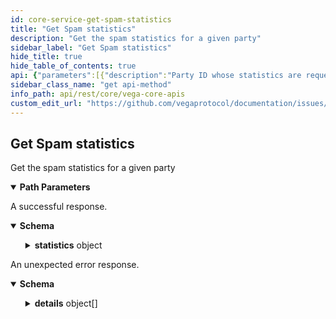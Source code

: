 ```yaml
---
id: core-service-get-spam-statistics
title: "Get Spam statistics"
description: "Get the spam statistics for a given party"
sidebar_label: "Get Spam statistics"
hide_title: true
hide_table_of_contents: true
api: {"parameters":[{"description":"Party ID whose statistics are requested","in":"path","name":"partyId","required":true,"schema":{"type":"string"}}],"responses":{"200":{"content":{"application/json":{"schema":{"properties":{"chainId":{"description":"Chain ID for which the statistics are captured.","type":"string"},"statistics":{"title":"Spam statistics for the party","properties":{"delegations":{"title":"Statistics for delegation transactions made by the party","properties":{"bannedUntil":{"title":"If blocked the timestamp when the party will be unblocked as RFC3339Nano","type":"string"},"countForEpoch":{"format":"uint64","title":"Current transaction count received from the party during this epoch for this policy","type":"string"},"maxForEpoch":{"format":"uint64","title":"Maximum number of transactions allowed for this policy in an epoch","type":"string"},"minTokensRequired":{"title":"Effective minimum number of tokens required to submit a transaction of this type","type":"string"}},"type":"object"},"epochSeq":{"format":"uint64","title":"Epoch in which these statistics apply to","type":"string"},"issueSignatures":{"title":"Statistics for multisig signatures issued for the party","properties":{"bannedUntil":{"title":"If blocked the timestamp when the party will be unblocked as RFC3339Nano","type":"string"},"countForEpoch":{"format":"uint64","title":"Current transaction count received from the party during this epoch for this policy","type":"string"},"maxForEpoch":{"format":"uint64","title":"Maximum number of transactions allowed for this policy in an epoch","type":"string"},"minTokensRequired":{"title":"Effective minimum number of tokens required to submit a transaction of this type","type":"string"}},"type":"object"},"nodeAnnouncements":{"title":"Statistics for node announcement transactions made by the party","properties":{"bannedUntil":{"title":"If blocked the timestamp when the party will be unblocked as RFC3339Nano","type":"string"},"countForEpoch":{"format":"uint64","title":"Current transaction count received from the party during this epoch for this policy","type":"string"},"maxForEpoch":{"format":"uint64","title":"Maximum number of transactions allowed for this policy in an epoch","type":"string"},"minTokensRequired":{"title":"Effective minimum number of tokens required to submit a transaction of this type","type":"string"}},"type":"object"},"pow":{"title":"Statistics for proof of work difficulty observed per block for the party","properties":{"bannedUntil":{"title":"PoW banned until timestamp as RFC3339Nano","type":"string"},"blockStates":{"items":{"properties":{"blockHash":{"title":"Hash of the current block","type":"string"},"blockHeight":{"format":"uint64","title":"Block height for the current Proof of Work state statistics","type":"string"},"difficulty":{"format":"uint64","title":"Base difficulty for this block for when transactions seen < tx_per_block","type":"string"},"expectedDifficulty":{"description":"This is the minimum required difficulty for the next transaction submitted on this block\nif it is possible to submit more transactions on this block, otherwise nil.","format":"uint64","type":"string"},"hashFunction":{"title":"Hashing function used to calculate the block hash","type":"string"},"increasingDifficulty":{"title":"Whether or not this block allows for increasing proof-of-work difficulty if the\ntx-per-block-hash limit has been reached","type":"boolean"},"transactionsSeen":{"format":"uint64","title":"Total number of transactions seen in the block","type":"string"},"txPerBlock":{"format":"uint64","title":"Number of transactions that can have their proof-of-work calculated with this block hash before\neither the difficulty increases, or no more transactions can use this block hash","type":"string"}},"title":"Proof of Work state for a given block","type":"object"},"title":"Block state for each block in scope for PoW calculation","type":"array"},"numberOfPastBlocks":{"format":"uint64","title":"Number of block behind the current block whose hash can be used for proof-of-work calculations","type":"string"}},"type":"object"},"proposals":{"title":"Statistics for proposal transactions made by the party","properties":{"bannedUntil":{"title":"If blocked the timestamp when the party will be unblocked as RFC3339Nano","type":"string"},"countForEpoch":{"format":"uint64","title":"Current transaction count received from the party during this epoch for this policy","type":"string"},"maxForEpoch":{"format":"uint64","title":"Maximum number of transactions allowed for this policy in an epoch","type":"string"},"minTokensRequired":{"title":"Effective minimum number of tokens required to submit a transaction of this type","type":"string"}},"type":"object"},"transfers":{"title":"Statistics for transfer transactions made by the party","properties":{"bannedUntil":{"title":"If blocked the timestamp when the party will be unblocked as RFC3339Nano","type":"string"},"countForEpoch":{"format":"uint64","title":"Current transaction count received from the party during this epoch for this policy","type":"string"},"maxForEpoch":{"format":"uint64","title":"Maximum number of transactions allowed for this policy in an epoch","type":"string"},"minTokensRequired":{"title":"Effective minimum number of tokens required to submit a transaction of this type","type":"string"}},"type":"object"},"votes":{"title":"Statistics for proposal votes made by the party","properties":{"bannedUntil":{"title":"If blocked the timestamp when the party will be unblocked as RFC3339Nano","type":"string"},"maxForEpoch":{"format":"uint64","title":"Maximum number of votes per proposal allowed in an epoch","type":"string"},"statistics":{"items":{"description":"Vote statistics for the voting spam policies\nwhich are calculated as a ratio of the total votes\nthat have been rejected.","properties":{"countForEpoch":{"format":"uint64","title":"Current vote count received from the party for the given proposal during this epoch","type":"string"},"minTokensRequired":{"title":"Effective minimum number of tokens required to vote on the proposal","type":"string"},"proposal":{"description":"Unique ID of the proposal being voted on by the party.","type":"string"}},"type":"object","title":"v1VoteSpamStatistic"},"title":"List of statistics for proposals voted on by the party","type":"array"}},"type":"object"}},"type":"object"}},"title":"Response containing all the spam statistics of a party for the current epoch","type":"object"}}},"description":"A successful response."},"default":{"content":{"application/json":{"schema":{"properties":{"code":{"format":"int32","type":"integer"},"details":{"items":{"additionalProperties":{},"properties":{"@type":{"type":"string"}},"type":"object","title":"protobufAny"},"type":"array"},"message":{"type":"string"}},"type":"object","title":"googlerpcStatus"}}},"description":"An unexpected error response."}},"tags":["CoreService"],"description":"Get the spam statistics for a given party","operationId":"CoreService_GetSpamStatistics","method":"get","path":"/statistics/spam/{partyId}","servers":[{"url":"https://n06.testnet.vega.xyz","description":"n06"},{"url":"https://n07.testnet.vega.xyz","description":"n07"}],"info":{"title":"Vega core APIs","version":"v0.72.3"},"postman":{"name":"Get Spam statistics","description":{"content":"Get the spam statistics for a given party","type":"text/plain"},"url":{"path":["statistics","spam",":partyId"],"host":["{{baseUrl}}"],"query":[],"variable":[{"disabled":false,"description":{"content":"(Required) Party ID whose statistics are requested","type":"text/plain"},"type":"any","value":"","key":"partyId"}]},"header":[{"key":"Accept","value":"application/json"}],"method":"GET"}}
sidebar_class_name: "get api-method"
info_path: api/rest/core/vega-core-apis
custom_edit_url: "https://github.com/vegaprotocol/documentation/issues/new?labels=documentation&title=[Documentation] Requesting changes to 'Get Spam statistics' (core-service-get-spam-statistics)"
---
```



## Get Spam statistics



Get the spam statistics for a given party

<details style={{"marginBottom":"1rem"}} data-collapsed={false} open={true}><summary style={{}}><strong>Path Parameters</strong></summary><div><ul><ParamsItem className={"paramsItem"} param={{"description":"Party ID whose statistics are requested","in":"path","name":"partyId","required":true,"schema":{"type":"string"}}}></ParamsItem></ul></div></details><div><ApiTabs><TabItem label={"200"} value={"200"}><div>

A successful response.

</div><div><MimeTabs schemaType={"response"}><TabItem label={"application/json"} value={"application/json"}><SchemaTabs><TabItem label={"Schema"} value={"Schema"}><details style={{}} data-collapsed={false} open={true}><summary style={{"textAlign":"left"}}><strong>Schema</strong></summary><div style={{"textAlign":"left","marginLeft":"1rem"}}></div><ul style={{"marginLeft":"1rem"}}><SchemaItem collapsible={false} name={"chainId"} required={false} schemaName={"string"} qualifierMessage={undefined} schema={{"description":"Chain ID for which the statistics are captured.","type":"string"}}></SchemaItem><SchemaItem collapsible={true} className={"schemaItem"}><details style={{}}><summary style={{}}><strong>statistics</strong><span style={{"opacity":"0.6"}}> object</span></summary><div style={{"marginLeft":"1rem"}}><SchemaItem collapsible={true} className={"schemaItem"}><details style={{}}><summary style={{}}><strong>delegations</strong><span style={{"opacity":"0.6"}}> object</span></summary><div style={{"marginLeft":"1rem"}}><SchemaItem collapsible={false} name={"bannedUntil"} required={false} schemaName={"If blocked the timestamp when the party will be unblocked as RFC3339Nano"} qualifierMessage={undefined} schema={{"title":"If blocked the timestamp when the party will be unblocked as RFC3339Nano","type":"string"}}></SchemaItem><SchemaItem collapsible={false} name={"countForEpoch"} required={false} schemaName={"uint64"} qualifierMessage={undefined} schema={{"format":"uint64","title":"Current transaction count received from the party during this epoch for this policy","type":"string"}}></SchemaItem><SchemaItem collapsible={false} name={"maxForEpoch"} required={false} schemaName={"uint64"} qualifierMessage={undefined} schema={{"format":"uint64","title":"Maximum number of transactions allowed for this policy in an epoch","type":"string"}}></SchemaItem><SchemaItem collapsible={false} name={"minTokensRequired"} required={false} schemaName={"Effective minimum number of tokens required to submit a transaction of this type"} qualifierMessage={undefined} schema={{"title":"Effective minimum number of tokens required to submit a transaction of this type","type":"string"}}></SchemaItem></div></details></SchemaItem><SchemaItem collapsible={false} name={"epochSeq"} required={false} schemaName={"uint64"} qualifierMessage={undefined} schema={{"format":"uint64","title":"Epoch in which these statistics apply to","type":"string"}}></SchemaItem><SchemaItem collapsible={true} className={"schemaItem"}><details style={{}}><summary style={{}}><strong>issueSignatures</strong><span style={{"opacity":"0.6"}}> object</span></summary><div style={{"marginLeft":"1rem"}}><SchemaItem collapsible={false} name={"bannedUntil"} required={false} schemaName={"If blocked the timestamp when the party will be unblocked as RFC3339Nano"} qualifierMessage={undefined} schema={{"title":"If blocked the timestamp when the party will be unblocked as RFC3339Nano","type":"string"}}></SchemaItem><SchemaItem collapsible={false} name={"countForEpoch"} required={false} schemaName={"uint64"} qualifierMessage={undefined} schema={{"format":"uint64","title":"Current transaction count received from the party during this epoch for this policy","type":"string"}}></SchemaItem><SchemaItem collapsible={false} name={"maxForEpoch"} required={false} schemaName={"uint64"} qualifierMessage={undefined} schema={{"format":"uint64","title":"Maximum number of transactions allowed for this policy in an epoch","type":"string"}}></SchemaItem><SchemaItem collapsible={false} name={"minTokensRequired"} required={false} schemaName={"Effective minimum number of tokens required to submit a transaction of this type"} qualifierMessage={undefined} schema={{"title":"Effective minimum number of tokens required to submit a transaction of this type","type":"string"}}></SchemaItem></div></details></SchemaItem><SchemaItem collapsible={true} className={"schemaItem"}><details style={{}}><summary style={{}}><strong>nodeAnnouncements</strong><span style={{"opacity":"0.6"}}> object</span></summary><div style={{"marginLeft":"1rem"}}><SchemaItem collapsible={false} name={"bannedUntil"} required={false} schemaName={"If blocked the timestamp when the party will be unblocked as RFC3339Nano"} qualifierMessage={undefined} schema={{"title":"If blocked the timestamp when the party will be unblocked as RFC3339Nano","type":"string"}}></SchemaItem><SchemaItem collapsible={false} name={"countForEpoch"} required={false} schemaName={"uint64"} qualifierMessage={undefined} schema={{"format":"uint64","title":"Current transaction count received from the party during this epoch for this policy","type":"string"}}></SchemaItem><SchemaItem collapsible={false} name={"maxForEpoch"} required={false} schemaName={"uint64"} qualifierMessage={undefined} schema={{"format":"uint64","title":"Maximum number of transactions allowed for this policy in an epoch","type":"string"}}></SchemaItem><SchemaItem collapsible={false} name={"minTokensRequired"} required={false} schemaName={"Effective minimum number of tokens required to submit a transaction of this type"} qualifierMessage={undefined} schema={{"title":"Effective minimum number of tokens required to submit a transaction of this type","type":"string"}}></SchemaItem></div></details></SchemaItem><SchemaItem collapsible={true} className={"schemaItem"}><details style={{}}><summary style={{}}><strong>pow</strong><span style={{"opacity":"0.6"}}> object</span></summary><div style={{"marginLeft":"1rem"}}><SchemaItem collapsible={false} name={"bannedUntil"} required={false} schemaName={"PoW banned until timestamp as RFC3339Nano"} qualifierMessage={undefined} schema={{"title":"PoW banned until timestamp as RFC3339Nano","type":"string"}}></SchemaItem><SchemaItem collapsible={true} className={"schemaItem"}><details style={{}}><summary style={{}}><strong>blockStates</strong><span style={{"opacity":"0.6"}}> object[]</span></summary><div style={{"marginLeft":"1rem"}}><li><div style={{"fontSize":"var(--ifm-code-font-size)","opacity":"0.6","marginLeft":"-.5rem","paddingBottom":".5rem"}}>Array [</div></li><SchemaItem collapsible={false} name={"blockHash"} required={false} schemaName={"Hash of the current block"} qualifierMessage={undefined} schema={{"title":"Hash of the current block","type":"string"}}></SchemaItem><SchemaItem collapsible={false} name={"blockHeight"} required={false} schemaName={"uint64"} qualifierMessage={undefined} schema={{"format":"uint64","title":"Block height for the current Proof of Work state statistics","type":"string"}}></SchemaItem><SchemaItem collapsible={false} name={"difficulty"} required={false} schemaName={"uint64"} qualifierMessage={undefined} schema={{"format":"uint64","title":"Base difficulty for this block for when transactions seen < tx_per_block","type":"string"}}></SchemaItem><SchemaItem collapsible={false} name={"expectedDifficulty"} required={false} schemaName={"uint64"} qualifierMessage={undefined} schema={{"description":"This is the minimum required difficulty for the next transaction submitted on this block\nif it is possible to submit more transactions on this block, otherwise nil.","format":"uint64","type":"string"}}></SchemaItem><SchemaItem collapsible={false} name={"hashFunction"} required={false} schemaName={"Hashing function used to calculate the block hash"} qualifierMessage={undefined} schema={{"title":"Hashing function used to calculate the block hash","type":"string"}}></SchemaItem><SchemaItem collapsible={false} name={"increasingDifficulty"} required={false} schemaName={"Whether or not this block allows for increasing proof-of-work difficulty if the\ntx-per-block-hash limit has been reached"} qualifierMessage={undefined} schema={{"title":"Whether or not this block allows for increasing proof-of-work difficulty if the\ntx-per-block-hash limit has been reached","type":"boolean"}}></SchemaItem><SchemaItem collapsible={false} name={"transactionsSeen"} required={false} schemaName={"uint64"} qualifierMessage={undefined} schema={{"format":"uint64","title":"Total number of transactions seen in the block","type":"string"}}></SchemaItem><SchemaItem collapsible={false} name={"txPerBlock"} required={false} schemaName={"uint64"} qualifierMessage={undefined} schema={{"format":"uint64","title":"Number of transactions that can have their proof-of-work calculated with this block hash before\neither the difficulty increases, or no more transactions can use this block hash","type":"string"}}></SchemaItem><li><div style={{"fontSize":"var(--ifm-code-font-size)","opacity":"0.6","marginLeft":"-.5rem"}}>]</div></li></div></details></SchemaItem><SchemaItem collapsible={false} name={"numberOfPastBlocks"} required={false} schemaName={"uint64"} qualifierMessage={undefined} schema={{"format":"uint64","title":"Number of block behind the current block whose hash can be used for proof-of-work calculations","type":"string"}}></SchemaItem></div></details></SchemaItem><SchemaItem collapsible={true} className={"schemaItem"}><details style={{}}><summary style={{}}><strong>proposals</strong><span style={{"opacity":"0.6"}}> object</span></summary><div style={{"marginLeft":"1rem"}}><SchemaItem collapsible={false} name={"bannedUntil"} required={false} schemaName={"If blocked the timestamp when the party will be unblocked as RFC3339Nano"} qualifierMessage={undefined} schema={{"title":"If blocked the timestamp when the party will be unblocked as RFC3339Nano","type":"string"}}></SchemaItem><SchemaItem collapsible={false} name={"countForEpoch"} required={false} schemaName={"uint64"} qualifierMessage={undefined} schema={{"format":"uint64","title":"Current transaction count received from the party during this epoch for this policy","type":"string"}}></SchemaItem><SchemaItem collapsible={false} name={"maxForEpoch"} required={false} schemaName={"uint64"} qualifierMessage={undefined} schema={{"format":"uint64","title":"Maximum number of transactions allowed for this policy in an epoch","type":"string"}}></SchemaItem><SchemaItem collapsible={false} name={"minTokensRequired"} required={false} schemaName={"Effective minimum number of tokens required to submit a transaction of this type"} qualifierMessage={undefined} schema={{"title":"Effective minimum number of tokens required to submit a transaction of this type","type":"string"}}></SchemaItem></div></details></SchemaItem><SchemaItem collapsible={true} className={"schemaItem"}><details style={{}}><summary style={{}}><strong>transfers</strong><span style={{"opacity":"0.6"}}> object</span></summary><div style={{"marginLeft":"1rem"}}><SchemaItem collapsible={false} name={"bannedUntil"} required={false} schemaName={"If blocked the timestamp when the party will be unblocked as RFC3339Nano"} qualifierMessage={undefined} schema={{"title":"If blocked the timestamp when the party will be unblocked as RFC3339Nano","type":"string"}}></SchemaItem><SchemaItem collapsible={false} name={"countForEpoch"} required={false} schemaName={"uint64"} qualifierMessage={undefined} schema={{"format":"uint64","title":"Current transaction count received from the party during this epoch for this policy","type":"string"}}></SchemaItem><SchemaItem collapsible={false} name={"maxForEpoch"} required={false} schemaName={"uint64"} qualifierMessage={undefined} schema={{"format":"uint64","title":"Maximum number of transactions allowed for this policy in an epoch","type":"string"}}></SchemaItem><SchemaItem collapsible={false} name={"minTokensRequired"} required={false} schemaName={"Effective minimum number of tokens required to submit a transaction of this type"} qualifierMessage={undefined} schema={{"title":"Effective minimum number of tokens required to submit a transaction of this type","type":"string"}}></SchemaItem></div></details></SchemaItem><SchemaItem collapsible={true} className={"schemaItem"}><details style={{}}><summary style={{}}><strong>votes</strong><span style={{"opacity":"0.6"}}> object</span></summary><div style={{"marginLeft":"1rem"}}><SchemaItem collapsible={false} name={"bannedUntil"} required={false} schemaName={"If blocked the timestamp when the party will be unblocked as RFC3339Nano"} qualifierMessage={undefined} schema={{"title":"If blocked the timestamp when the party will be unblocked as RFC3339Nano","type":"string"}}></SchemaItem><SchemaItem collapsible={false} name={"maxForEpoch"} required={false} schemaName={"uint64"} qualifierMessage={undefined} schema={{"format":"uint64","title":"Maximum number of votes per proposal allowed in an epoch","type":"string"}}></SchemaItem><SchemaItem collapsible={true} className={"schemaItem"}><details style={{}}><summary style={{}}><strong>statistics</strong><span style={{"opacity":"0.6"}}> object[]</span></summary><div style={{"marginLeft":"1rem"}}><li><div style={{"fontSize":"var(--ifm-code-font-size)","opacity":"0.6","marginLeft":"-.5rem","paddingBottom":".5rem"}}>Array [</div></li><SchemaItem collapsible={false} name={"countForEpoch"} required={false} schemaName={"uint64"} qualifierMessage={undefined} schema={{"format":"uint64","title":"Current vote count received from the party for the given proposal during this epoch","type":"string"}}></SchemaItem><SchemaItem collapsible={false} name={"minTokensRequired"} required={false} schemaName={"Effective minimum number of tokens required to vote on the proposal"} qualifierMessage={undefined} schema={{"title":"Effective minimum number of tokens required to vote on the proposal","type":"string"}}></SchemaItem><SchemaItem collapsible={false} name={"proposal"} required={false} schemaName={"string"} qualifierMessage={undefined} schema={{"description":"Unique ID of the proposal being voted on by the party.","type":"string"}}></SchemaItem><li><div style={{"fontSize":"var(--ifm-code-font-size)","opacity":"0.6","marginLeft":"-.5rem"}}>]</div></li></div></details></SchemaItem></div></details></SchemaItem></div></details></SchemaItem></ul></details></TabItem><TabItem label={"Example (from schema)"} value={"Example (from schema)"}><ResponseSamples responseExample={"{\n  \"chainId\": \"string\",\n  \"statistics\": {\n    \"delegations\": {\n      \"bannedUntil\": \"string\",\n      \"countForEpoch\": \"string\",\n      \"maxForEpoch\": \"string\",\n      \"minTokensRequired\": \"string\"\n    },\n    \"epochSeq\": \"string\",\n    \"issueSignatures\": {\n      \"bannedUntil\": \"string\",\n      \"countForEpoch\": \"string\",\n      \"maxForEpoch\": \"string\",\n      \"minTokensRequired\": \"string\"\n    },\n    \"nodeAnnouncements\": {\n      \"bannedUntil\": \"string\",\n      \"countForEpoch\": \"string\",\n      \"maxForEpoch\": \"string\",\n      \"minTokensRequired\": \"string\"\n    },\n    \"pow\": {\n      \"bannedUntil\": \"string\",\n      \"blockStates\": [\n        {\n          \"blockHash\": \"string\",\n          \"blockHeight\": \"string\",\n          \"difficulty\": \"string\",\n          \"expectedDifficulty\": \"string\",\n          \"hashFunction\": \"string\",\n          \"increasingDifficulty\": true,\n          \"transactionsSeen\": \"string\",\n          \"txPerBlock\": \"string\"\n        }\n      ],\n      \"numberOfPastBlocks\": \"string\"\n    },\n    \"proposals\": {\n      \"bannedUntil\": \"string\",\n      \"countForEpoch\": \"string\",\n      \"maxForEpoch\": \"string\",\n      \"minTokensRequired\": \"string\"\n    },\n    \"transfers\": {\n      \"bannedUntil\": \"string\",\n      \"countForEpoch\": \"string\",\n      \"maxForEpoch\": \"string\",\n      \"minTokensRequired\": \"string\"\n    },\n    \"votes\": {\n      \"bannedUntil\": \"string\",\n      \"maxForEpoch\": \"string\",\n      \"statistics\": [\n        {\n          \"countForEpoch\": \"string\",\n          \"minTokensRequired\": \"string\",\n          \"proposal\": \"string\"\n        }\n      ]\n    }\n  }\n}"} language={"json"}></ResponseSamples></TabItem></SchemaTabs></TabItem></MimeTabs></div></TabItem><TabItem label={"default"} value={"default"}><div>

An unexpected error response.

</div><div><MimeTabs schemaType={"response"}><TabItem label={"application/json"} value={"application/json"}><SchemaTabs><TabItem label={"Schema"} value={"Schema"}><details style={{}} data-collapsed={false} open={true}><summary style={{"textAlign":"left"}}><strong>Schema</strong></summary><div style={{"textAlign":"left","marginLeft":"1rem"}}></div><ul style={{"marginLeft":"1rem"}}><SchemaItem collapsible={false} name={"code"} required={false} schemaName={"int32"} qualifierMessage={undefined} schema={{"format":"int32","type":"integer"}}></SchemaItem><SchemaItem collapsible={true} className={"schemaItem"}><details style={{}}><summary style={{}}><strong>details</strong><span style={{"opacity":"0.6"}}> object[]</span></summary><div style={{"marginLeft":"1rem"}}><li><div style={{"fontSize":"var(--ifm-code-font-size)","opacity":"0.6","marginLeft":"-.5rem","paddingBottom":".5rem"}}>Array [</div></li><SchemaItem collapsible={false} name={"@type"} required={false} schemaName={"string"} qualifierMessage={undefined} schema={{"type":"string"}}></SchemaItem><li><div style={{"fontSize":"var(--ifm-code-font-size)","opacity":"0.6","marginLeft":"-.5rem"}}>]</div></li></div></details></SchemaItem><SchemaItem collapsible={false} name={"message"} required={false} schemaName={"string"} qualifierMessage={undefined} schema={{"type":"string"}}></SchemaItem></ul></details></TabItem><TabItem label={"Example (from schema)"} value={"Example (from schema)"}><ResponseSamples responseExample={"{\n  \"code\": 0,\n  \"details\": [\n    {\n      \"@type\": \"string\"\n    }\n  ],\n  \"message\": \"string\"\n}"} language={"json"}></ResponseSamples></TabItem></SchemaTabs></TabItem></MimeTabs></div></TabItem></ApiTabs></div>
